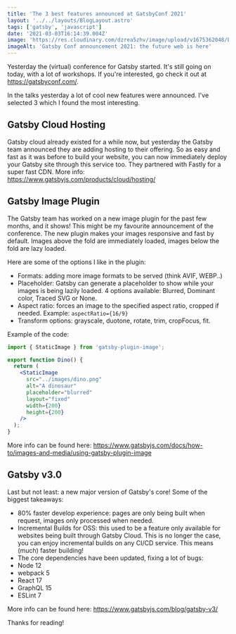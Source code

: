 ```yaml
---
title: 'The 3 best features announced at GatsbyConf 2021'
layout: '../../layouts/BlogLayout.astro'
tags: ['gatsby', 'javascript']
date: '2021-03-03T16:14:39.004Z'
image: 'https://res.cloudinary.com/dzrea5zhv/image/upload/v1675362048/ErJL9wUXcAE98cj_qcyal0.jpg'
imageAlt: 'Gatsby Conf announcement 2021: the future web is here'
---
```


Yesterday the (virtual) conference for Gatsby started. It's still going on today,
with a lot of workshops. If you're interested, go check it out at https://gatsbyconf.com/.

In the talks yesterday a lot of cool new features were announced. I've selected 3 which I found the most interesting.

## Gatsby Cloud Hosting

Gatsby cloud already existed for a while now, but yesterday the Gatsby team announced they are adding hosting to their offering. So as easy and fast as it was before to build your website, you can now immediately deploy your Gatsby site through this service too.
They partnered with Fastly for a super fast CDN.
More info: https://www.gatsbyjs.com/products/cloud/hosting/

## Gatsby Image Plugin

The Gatsby team has worked on a new image plugin for the past few months, and it shows!
This might be my favourite announcement of the conference.
The new plugin makes your images responsive and fast by default.
Images above the fold are immediately loaded, images below the fold are lazy loaded.

Here are some of the options I like in the plugin:

- Formats: adding more image formats to be served (think AVIF, WEBP..)
- Placeholder: Gatsby can generate a placeholder to show while your images is being lazily loaded. 4 options available: Blurred, Dominant color, Traced SVG or None.
- Aspect ratio: forces an image to the specified aspect ratio, cropped if needed. Example: `aspectRatio={16/9}`
- Transform options: grayscale, duotone, rotate, trim, cropFocus, fit.

Example of the code:

```jsx
import { StaticImage } from 'gatsby-plugin-image';

export function Dino() {
  return (
    <StaticImage
      src="../images/dino.png"
      alt="A dinosaur"
      placeholder="blurred"
      layout="fixed"
      width={200}
      height={200}
    />
  );
}
```

More info can be found here: https://www.gatsbyjs.com/docs/how-to/images-and-media/using-gatsby-plugin-image

## Gatsby v3.0

Last but not least: a new major version of Gatsby's core!
Some of the biggest takeaways:

- 80% faster develop experience: pages are only being built when request, images only processed when needed.
- Incremental Builds for OSS: this used to be a feature only available for websites being built through Gatsby Cloud. This is no longer the case, you can enjoy incremental builds on any CI/CD service. This means (much) faster building!
- The core dependencies have been updated, fixing a lot of bugs:
- Node 12
- webpack 5
- React 17
- GraphQL 15
- ESLint 7

More info can be found here: https://www.gatsbyjs.com/blog/gatsby-v3/

Thanks for reading!
